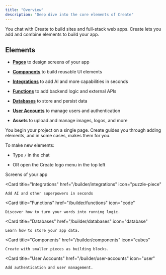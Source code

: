 ```yaml
---
title: "Overview"
description: "Deep dive into the core elements of Create"
---
```


You chat with Create to build sites and full-stack web apps. Create lets you add and combine elements to build your app.

## Elements

* [**Pages**](/builder/pages) to design screens of your app

* [**Components**](/builder/components) to build reusable UI elements

* [**Integrations**](/builder/integrations) to add AI and more capabilities in seconds

* [**Functions**](/builder/functions) to add backend logic and external APIs

* [**Databases**](/builder/databases) to store and persist data

* [**User Accounts**](/builder/user-accounts) to manage users and authentication

* **Assets** to upload and manage images, logos, and more

<Info>
You begin your project on a single page. Create guides you through adding elements, and in some cases, makes them for you.
</Info>

To make new elements:

* Type `/` in the chat

* OR open the Create logo menu in the top left

<CardGroup>
  <Card 
    title="Pages" 
    href="/builder/pages"
    icon="rectangle-vertical-history"
  >
    Screens of your app
  </Card>

  <Card 
    title="Integrations" 
    href="/builder/integrations"
    icon="puzzle-piece"
  >
    Add AI and other superpowers in seconds
  </Card>

  <Card 
    title="Functions" 
    href="/builder/functions"
    icon="code"
  >
    Discover how to turn your words into running logic.
  </Card>

  <Card 
    title="Databases" 
    href="/builder/databases"
    icon="database"
  >
    Learn how to store your app data.
  </Card>

  <Card 
    title="Components" 
    href="/builder/components"
    icon="cubes"
  >
    Create with smaller pieces as building blocks.
  </Card>

  <Card 
    title="User Accounts" 
    href="/builder/user-accounts"
    icon="user"
  >
    Add authentication and user management.
  </Card>
</CardGroup>
